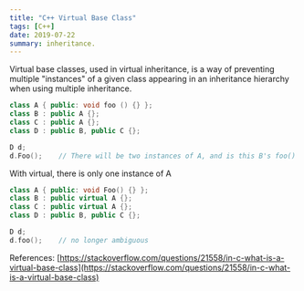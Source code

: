 ```yaml
---
title: "C++ Virtual Base Class"
tags: [C++]
date: 2019-07-22
summary: inheritance.
---
```


Virtual base classes, used in virtual inheritance, is a way of preventing multiple
"instances" of a given class appearing in an inheritance hierarchy when using multiple
inheritance.

```cpp
class A { public: void foo () {} };
class B : public A {};
class C : public A {};
class D : public B, public C {};

D d;
d.Foo();    // There will be two instances of A, and is this B's foo() or C's?
```

With virtual, there is only one instance of A

```cpp
class A { public: void Foo() {} };
class B : public virtual A {};
class C : public virtual A {};
class D : public B, public C {};

D d;
d.foo();    // no longer ambiguous
```

References: [https://stackoverflow.com/questions/21558/in-c-what-is-a-virtual-base-class](https://stackoverflow.com/questions/21558/in-c-what-is-a-virtual-base-class)
